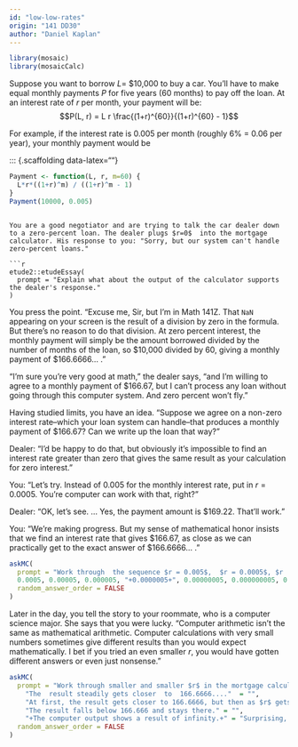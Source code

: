 ```yaml
---
id: "low-low-rates"
origin: "141 DD30"
author: "Daniel Kaplan"
---
```


```r

library(mosaic)
library(mosaicCalc)
```

Suppose you want to borrow $L=$ $10,000 to buy a car. You'll have to make equal monthly payments $P$ for five  years (60 months) to pay off the loan. At an interest rate of $r$ per month, your payment will  be: $$P(L, r) = L r \frac{(1+r)^{60}}{(1+r)^{60} - 1}$$

For example,  if the interest rate is 0.005 per month (roughly 6% = 0.06  per year), your monthly payment would be 

::: {.scaffolding  data-latex=""}
```r
Payment <- function(L, r, m=60) {
  L*r*((1+r)^m) / ((1+r)^m - 1)
}
Payment(10000, 0.005)
```

```

You are a good negotiator and are trying to talk the car dealer down to a zero-percent loan. The dealer plugs $r=0$  into the mortgage calculator. His response to you: "Sorry, but our system can't handle zero-percent loans."

```r
etude2::etudeEssay(
  prompt = "Explain what about the output of the calculator supports the dealer's response."
)
```

You press the point. "Excuse me, Sir, but I'm in Math 141Z. That `NaN` appearing  on your screen is the result  of  a division by  zero  in the formula. But there's no reason to do that division. At zero percent interest, the monthly payment will  simply be the amount borrowed divided by the number of months of the loan, so  $10,000 divided by 60, giving a monthly payment of $166.6666... ." 

"I'm sure you're very  good at math," the dealer says, "and I'm willing to agree to a monthly payment of $166.67, but I can't process any loan without going through this computer system. And zero percent won't fly."

Having studied limits, you have an idea. "Suppose we agree on a non-zero interest rate--which your loan system can handle--that produces a monthly payment of $166.67? Can we write up the loan that way?"

Dealer: "I'd be happy to do that, but obviously it's impossible to find an interest rate greater than zero that gives the same result as your calculation  for zero interest."

You: "Let's try. Instead of 0.005 for the monthly interest rate, put in $r = 0.0005$. You're computer can work with that, right?"

Dealer: "OK, let's see. ... Yes, the payment amount is $169.22. That'll work."

You: "We're making progress. But my sense of mathematical honor insists that we find  an interest rate that gives $166.67,  as close as we can practically get to the exact  answer of $166.6666... ."

```r
askMC(
  prompt = "Work through  the sequence $r = 0.005$,  $r = 0.0005$, $r  = 0.00005$, making $r$ smaller and smaller. Is there a non-zero $r$ that brings the payment to the agreed-upon goal of $166.67? If so, what's the largest $r$ that will bring you there.",
  0.0005, 0.00005, 0.000005, "+0.0000005+", 0.00000005, 0.000000005, 0.0000000005, "no such $r$",
  random_answer_order = FALSE
)
```

Later in the day, you tell  the story to your roommate, who is a computer science major. She says that you were lucky. "Computer arithmetic isn't the same as mathematical arithmetic. Computer calculations with very small numbers sometimes give different results than you would expect mathematically. I bet if  you tried an even smaller $r$, you would have gotten different answers or even just nonsense."

```r
askMC(
  prompt = "Work through smaller and smaller $r$ in the mortgage calculator. What happens as you continue the sequence from the  previous question, adding in  more zeros before the 5?",
    "The  result steadily gets closer  to  166.6666...."  = "",
    "At first, the result gets closer to 166.6666, but then as $r$ gets smaller the result stays at the same answer." = "",
    "The result falls below 166.666 and stays there." = "",
    "+The computer output shows a result of infinity.+" = "Surprising, huh? These sorts of problems do arise. In the 1991 Gulf war, one Iraqi missile got through the Patriot missile  defense system due to a problem like this. There are special mathematical/programming techniques to help avoid these situations, but the Patriot system was not designed with  them. [News story here](https://www.nytimes.com/1991/06/06/world/us-details-flaw-in-patriot-missile.html).",
  random_answer_order = FALSE
)
```

